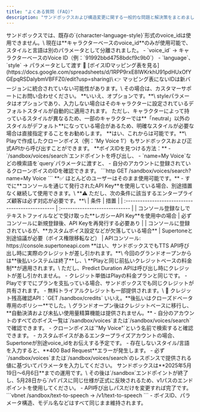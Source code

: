 ```yaml
---
title: "よくある質問 (FAQ)"
description: "サンドボックスおよび構造変更に関する一般的な問題と解決策をまとめました。サービス移行中に問題や疑問が生じた場合は、まずこちらをご確認ください。"
---
```


<Accordion title="既存のvoice_idが動作しなくなりました。">
  サンドボックスでは、既存の`{character-language-style}`形式のvoice_idは使用できません。\
  現在は**キャラクターベースのvoice_id**のみが使用可能で、スタイルと言語は別のパラメータとして分離されました。
  - `voice_id` → キャラクターベースのVoice ID（例：`91992bbd4758bdcf9c9b0`）
  - `language`、`style` → パラメータとして渡す
  📄 [ボイスIDマッピング表を見る](https://docs.google.com/spreadsheets/d/1RPP9rxE8lWKrkhU91pdHUxOfYGEpqRSDaIybmVBFFZ0/edit?usp=sharing)\
  👉 マッピング表にないIDは新バージョンに統合されていない可能性があります。\
  その場合は、カスタマーサポートにお問い合わせください。
</Accordion>

<Accordion title="styleパラメータは必ず入力する必要がありますか？">
  **いいえ、オプションです。**\
  styleパラメータはオプションであり、入力しない場合はそのキャラクターに設定されているデフォルトスタイルが自動的に適用されます。
  ただし、キャラクターによって持っているスタイルが異なるため、一部のキャラクターでは**「neutral」以外のスタイルがデフォルト**になっている場合があるため、明確なスタイルが必要な場合は直接指定することをお勧めします。
</Accordion>

<Accordion title="クローンボイスもAPIで使用できますか？">
  **はい、これからは可能です。**\
  Playで作成したクローンボイス（例：'My Voice 1'）もサンドボックスおよび正式APIから呼び出すことができます。
  **ボイスIDを見つける方法：**
  - `/sandbox/voices/search`エンドポイントを呼び出し、
  - `name=My Voice`などの検索語を`query`パラメータに渡すと、
  - 自分のアカウントに登録されているクローンボイスのIDを確認できます。
  ```http
  GET /sandbox/voices/search?name=My Voice
  ```
</Accordion>

<Accordion title="既存のAPI Keyをそのまま使用できますか？">
  **✅ ほとんどのユーザーはそのまま使用可能です。**
  - すでに**コンソールを通じて発行されたAPI Key**を使用している場合、別途措置なく継続して使用できます。\
  **⚠️ ただし、次の条件に該当するエンタープライズ顧客は必ず対応が必要です。**\
  | 条件 | 措置 |
  | :------------------------------------------------ | :----------------------------- |
  | コンソール登録なしでテキストファイルなどで受け取った**レガシーAPI Key**を使用中の場合 | 必ずコンソールに新規登録後、API Keyを再発行する必要あり |
  | コンソールに登録されているが、**カスタムボイス設定などが欠落している場合** | Supertoneと別途協議が必要（ボイス権限移転など） |
  APIコンソール: https://console.supertoneapi.com
</Accordion>

<Accordion title="サンドボックスでTTS API呼び出し時にクレジットが差し引かれますか？">
  **はい、サンドボックスでもTTS API呼び出し時に実際のクレジットが差し引かれます。**\
  今回のグランドオープンからは**後払いシステムは終了**し、\
  **Playと同じ前払いクレジットベースの料金制**が適用されます。\
  ただし、Predict Duration APIは呼び出し時にクレジットが差し引かれません。
  - クレジット単価はPlayの料金プランと同じです。
  - Playですでにプランを支払っている場合、サンドボックスでも同じクレジットが共有されます。
  - 無料トライアルクレジットも一部提供されます。\
  📌 クレジット残高確認API：`GET /sandbox/credits`
</Accordion>

<Accordion title="以前のように後払いを使用することはできませんか？">
  いいえ。**後払いはクローズドベータ専用のポリシー**でした。\
  グランドオープン後はクレジットベースに移行し、**自動決済および未払い使用量精算機能は提供されません。**
</Accordion>

<Accordion title="クローンボイスやカスタムボイスのIDはどのように確認できますか？">
  - 自分のアカウントのすべてのボイス一覧は`/sandbox/voices`または`/sandbox/voices/search`で確認できます。
  - クローンボイスは`"My Voice"`という名前で検索すると確認できます。
  - カスタムボイスがあるエンタープライズアカウントの場合、Supertoneが別途voice_idをお伝えする予定です。
</Accordion>

<Accordion title="styleやlanguageパラメータを間違って入力するとどうなりますか？">
  - 存在しないスタイル/言語を入力すると、**400 Bad Request**エラーが発生します。
  - 必ず`/sandbox/voices`または`/sandbox/voices/search`のレスポンスで提供される値に基づいてパラメータを入力してください。
</Accordion>

<Accordion title="サンドボックスはいつまで使用できますか？">
  サンドボックスは**2025年5月19日〜6月6日**までの運用です。\
  その後は`/sandbox`エンドポイントが終了し、5月28日から`/v1`パスに同じ仕様が正式に反映されるため、v1パスのエンドポイントを使用してください。
</Accordion>

<Accordion title="サンドボックス→v1に戻す際に何を変更する必要がありますか？">
  - API呼び出しパスだけを変更すれば完了です。
    ```vbnet
    /sandbox/text-to-speech → /v1/text-to-speech
    ```
  - ボイスID、パラメータ構造、モデル名などはすべて同じまま維持されます。
</Accordion>
